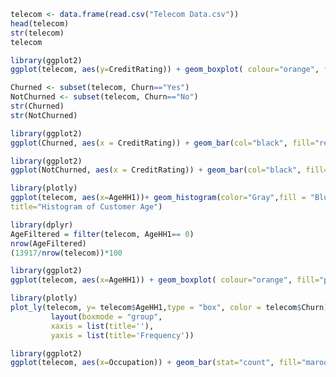 

```r
telecom <- data.frame(read.csv("Telecom Data.csv"))
head(telecom)
str(telecom)
telecom
```


```r
library(ggplot2)
ggplot(telecom, aes(y=CreditRating)) + geom_boxplot( colour="orange", fill="black") + ggtitle("Credit  using `ggplot`")
```
```r
Churned <- subset(telecom, Churn=="Yes")
NotChurned <- subset(telecom, Churn=="No")
str(Churned)
str(NotChurned)
```


```r
library(ggplot2)
ggplot(Churned, aes(x = CreditRating)) + geom_bar(col="black", fill="red") + ggtitle("Credit Rating for Churned Telecom Data") + labs(x="Credit Rating (x-axis)", y=" Count (y-axis)") + ylim(0,15000)
```



```r
library(ggplot2)
ggplot(NotChurned, aes(x = CreditRating)) + geom_bar(col="black", fill="green") + ggtitle("Credit Rating for Not Churned Telecom Data") +  labs(x="Credit Rating (x-axis)", y=" Count (y-axis)")+ ylim(0,15000)
```


 
 
```r
library(plotly)
ggplot(telecom, aes(x=AgeHH1))+ geom_histogram(color="Gray",fill = "Blue", bins=30) + labs(x="Age of Customers", y="Count", 
title="Histogram of Customer Age")
```


```r
library(dplyr)
AgeFiltered = filter(telecom, AgeHH1== 0)
nrow(AgeFiltered)
(13917/nrow(telecom))*100
```

```r
library(ggplot2)
ggplot(telecom, aes(x=AgeHH1)) + geom_boxplot( colour="orange", fill="pink") + ggtitle("Histogram of Customer Age group`")

```

```r
library(plotly)
plot_ly(telecom, y= telecom$AgeHH1,type = "box", color = telecom$Churn) %>% 
         layout(boxmode = "group", 
         xaxis = list(title=''), 
         yaxis = list(title='Frequency'))
```

```r
library(ggplot2)
ggplot(telecom, aes(x=Occupation)) + geom_bar(stat="count", fill="maroon") + labs(x="Occupation", y=" Count", title= "Bar Chart of Occupations of Customers")
```




